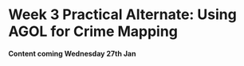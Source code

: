 # Week 3 Practical Alternate: Using AGOL for Crime Mapping {-}

**Content coming Wednesday 27th Jan**

<!-- AGO uses WGS84/Mercator as default and can only be altered if you change the basemap to a dataset that is in your desired CRS/PS (although in their Beta version, it appears that there will be more user choice over choosing projections). When using traditional GIS software, CRS and projections can cause substantial issues, particularly if there is a mismatch across your datasets. Whilst QGIS and ArcPro has the ability to “reproject” your data to the project CRS “on the fly” (i.e. without you having to do anything), within ArcMap and R-Studio, you will need to reproject your dataset to match either your other datasets or overall project CRS yourself. Often you can see a visual mismatch in the data loaded (see below), but at other times, you might not notice that you are using datasets with different CRSs/projections. With AGO, you should only use data provided in the WGS84 CRS to ensure you have no do not have a mismatch when visualising your data on the map. We’ll talk more about projections in the lecture and practical! -->